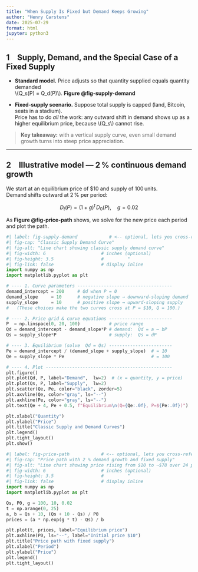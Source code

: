 ```yaml
---
title: "When Supply Is Fixed but Demand Keeps Growing"
author: "Henry Carstens"
date: 2025-07-29
format: html
jupyter: python3
---
```


## 1 Supply, Demand, and the Special Case of a Fixed Supply

* **Standard model.** Price adjusts so that quantity supplied equals quantity demanded  
  \\(Q_s(P) = Q_d(P)\\).
  **Figure @fig-supply-demand**

* **Fixed‑supply scenario.** Suppose total supply is capped (land, Bitcoin, seats in a stadium).  
  Price has to do *all* the work: any outward shift in demand shows up as a higher equilibrium price,
  because \\(Q_s\\) cannot rise.

> **Key takeaway:** with a vertical supply curve, even small demand growth turns into steep price appreciation.

---

## 2 Illustrative model — 2 % continuous demand growth

We start at an equilibrium price of \$10 and supply of 100 units.  
Demand shifts outward at 2 % per period:

$$ D_t(P) = (1+g)^t\,D_0(P),\quad g=0.02 $$

As **Figure @fig-price-path** shows, we solve for the new price each period and plot the path.

```python
#| label: fig-supply-demand            # <‑‑ optional, lets you cross‑reference
#| fig-cap: "Classic Supply Demand Curve"
#| fig-alt: "Line chart showing classic supply demand curve"
#| fig-width: 6                     # inches (optional)
#| fig-height: 3.5                  #         "
#| fig-link: false                  # display inline
import numpy as np
import matplotlib.pyplot as plt

# ---- 1. Curve parameters ------------------------------------
demand_intercept = 200     # Qd when P = 0
demand_slope     = 10      # negative slope → downward‑sloping demand
supply_slope     = 10      # positive slope → upward‑sloping supply
#   (These choices make the two curves cross at P = $10, Q = 100.)

# ---- 2. Price grid & curve equations ------------------------
P  = np.linspace(0, 20, 100)           # price range
Qd = demand_intercept - demand_slope*P # demand:  Qd = a – bP
Qs = supply_slope*P                    # supply:  Qs = dP

# ---- 3. Equilibrium (solve  Qd = Qs) ------------------------
Pe = demand_intercept / (demand_slope + supply_slope)  # = 10
Qe = supply_slope * Pe                                 # = 100

# ---- 4. Plot ------------------------------------------------
plt.figure()
plt.plot(Qd, P, label="Demand",  lw=2)  # (x = quantity, y = price)
plt.plot(Qs, P, label="Supply",  lw=2)
plt.scatter(Qe, Pe, color="black", zorder=5)
plt.axvline(Qe, color="gray", ls="--")
plt.axhline(Pe, color="gray", ls="--")
plt.text(Qe + 4, Pe + 0.5, f"Equilibrium\n(Q={Qe:.0f}, P=${Pe:.0f})")

plt.xlabel("Quantity")
plt.ylabel("Price")
plt.title("Classic Supply and Demand Curves")
plt.legend()
plt.tight_layout()
plt.show()

```

```python
#| label: fig-price-path            # <‑‑ optional, lets you cross‑reference
#| fig-cap: "Price path with 2 % demand growth and fixed supply"
#| fig-alt: "Line chart showing price rising from $10 to ~$78 over 24 periods"
#| fig-width: 6                     # inches (optional)
#| fig-height: 3.5                  #         "
#| fig-link: false                  # display inline
import numpy as np
import matplotlib.pyplot as plt

Qs, P0, g = 100, 10, 0.02
t = np.arange(0, 25)
a, b = Qs + 10, (Qs + 10 - Qs) / P0
prices = (a * np.exp(g * t) - Qs) / b

plt.plot(t, prices, label="Equilibrium price")
plt.axhline(P0, ls="--", label="Initial price $10")
plt.title("Price path with fixed supply")
plt.xlabel("Period")
plt.ylabel("Price")
plt.legend()
plt.tight_layout()
```
